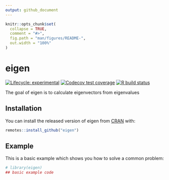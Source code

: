 ```yaml
---
output: github_document
---
```


<!-- README.md is generated from README.Rmd. Please edit that file -->

```r
knitr::opts_chunk$set(
  collapse = TRUE,
  comment = "#>",
  fig.path = "man/figures/README-",
  out.width = "100%"
)
```

# eigen

<!-- badges: start -->
[![Lifecycle: experimental](https://img.shields.io/badge/lifecycle-experimental-orange.svg)](https://www.tidyverse.org/lifecycle/#experimental)
[![Codecov test coverage](https://codecov.io/gh/llrs/eigen/branch/master/graph/badge.svg)](https://codecov.io/gh/llrs/eigen?branch=master)
[![R build status](https://github.com/llrs/eigen/workflows/R-CMD-check/badge.svg)](https://github.com/llrs/eigen/actions)
<!-- badges: end -->

The goal of eigen is to calculate eigenvectors from eigenvalues

## Installation

You can install the released version of eigen from [CRAN](https://CRAN.R-project.org) with:

``` r
remotes::install_github("eigen")
```

## Example

This is a basic example which shows you how to solve a common problem:

```r
# library(eigen)
## basic example code
```
